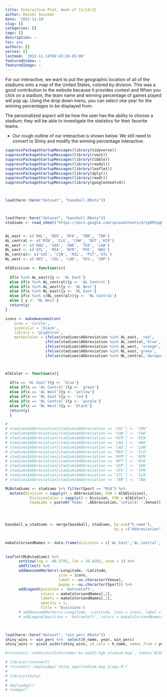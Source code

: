 ```yaml
---
title: Interactive Plot, Week of 11/14/22
author: Daniel Sussman
date: '2022-11-14'
slug: []
categories: []
tags: []
description: ~
toc: yes
authors: []
series: []
lastmod: '2022-11-14T09:43:26-05:00'
featuredVideo: ~
featuredImage: ~
---
```


For our interactive, we want to put the geographic location of all of the stadiums onto a map of the United States, colored by division. This was a good contribution to the website because it provides context and  When you click on a stadium, the team name and winning percentage of games played will pop up. Using the drop down menu, you can select one year for the winning percentages to be displayed from. 

The personalized aspect will be how the user has the ability to choose a stadium; they will be able to investigate the statistics for their favorite teams.


* Our rough outline of our interactive is shown below. We still need to convert to Shiny and modify the winning percentage interactive.
```r
suppressPackageStartupMessages(library(tidyverse)) 
suppressPackageStartupMessages(library(rvest))
suppressPackageStartupMessages(library(tibble))
suppressPackageStartupMessages(library(readxl))
suppressPackageStartupMessages(library(leaflet))
suppressPackageStartupMessages(library(dplyr))
suppressPackageStartupMessages(library(readr))
suppressPackageStartupMessages(library(googlesheets4))



load(here::here("dataset", "baseball.RData"))



load(here::here("dataset", "baseball.RData"))
stadiums <- read_sheet("https://docs.google.com/spreadsheets/d/1p0R5qqR7XjoRG2mR5E1D_trlygHSqMOUdMgMpzq0gjU/htmlview")


AL_east <- c('BAL', 'BOS', 'NYA', 'TBR', 'TOR')
AL_central <- c('MIN', 'CLE', 'CHW', 'DET','KCR')
AL_west <- c('HOU', 'SEA', 'OAK', 'TEX', 'LAA')
NL_east <- c('ATL', 'MIA', 'NYM', 'PHI', 'WAS')
NL_central<- c('CHC', 'CIN', 'MIL', 'PIT','STL')
NL_west <- c('ARI', 'COL', 'LAD', 'SFG', 'SDP')

mlbDivision <- function(x){
    
  if(x %in% AL_east){y <- 'AL East'} 
  else if(x %in% AL_central){y <- 'AL Central'} 
  else if(x %in% AL_west){y <- 'AL West'} 
  else if(x %in% NL_east){y <- 'NL East'} 
  else if(x %in% c(NL_central)){y <- 'NL Central'} 
  else { y <- 'NL West'}
  return(y)
}

icons <- makeAwesomeIcon(
    icon = 'circle',
    iconColor = 'black',
    library = 'glyphicon',
    markerColor = ifelse(stadiums$Abbreviation %in% AL_east, 'red',
                  ifelse(stadiums$Abbreviation %in% AL_central,'blue',
                  ifelse(stadiums$Abbreviation %in% AL_west, 'orange',
                  ifelse(stadiums$Abbreviation %in% NL_east,'green',
                  ifelse(stadiums$Abbreviation %in% NL_central,'darkpurple', 'black'))))))



mlbColor <- function(x){
    
  if(x == 'AL East'){y <- 'blue'}
  else if(x == 'AL Central'){y <- 'green'}
  else if(x == 'AL West'){y <- 'yellow'}
  else if(x == 'NL East'){y <- 'red'}
  else if(x == 'NL Central'){y <- 'purple'} 
  else if(x == 'NL West'){y <- 'black'}
  return(y)
  }

# 
# stadiums$Abbreviation[stadiums$Abbreviation == 'CHC'] <- 'CHN'
# stadiums$Abbreviation[stadiums$Abbreviation == 'CHW'] <- 'CHA'
# stadiums$Abbreviation[stadiums$Abbreviation == 'KCR'] <- 'KCN'
# stadiums$Abbreviation[stadiums$Abbreviation == 'LAA'] <- 'ANA'
# stadiums$Abbreviation[stadiums$Abbreviation == 'LAD'] <- 'LAN'
# stadiums$Abbreviation[stadiums$Abbreviation == 'MIA'] <- 'FLO'
# stadiums$Abbreviation[stadiums$Abbreviation == 'NYM'] <- 'NYN'
# stadiums$Abbreviation[stadiums$Abbreviation == 'NYY'] <- 'NYA'
# stadiums$Abbreviation[stadiums$Abbreviation == 'SDP'] <- 'SDN'
# stadiums$Abbreviation[stadiums$Abbreviation == 'SFG'] <- 'SFN'
# stadiums$Abbreviation[stadiums$Abbreviation == 'STL'] <- 'SLN'
# stadiums$Abbreviation[stadiums$Abbreviation == 'TBR'] <- 'TBA'

MLBstadiums <- stadiums %>% filter(Sport == "MLB") %>% 
  mutate(Division = sapply(X = Abbreviation, FUN = mlbDivision),
           DivisionColor = sapply(X = Division, FUN = mlbColor),
           teamLabs = paste0('Team: ',Abbreviation,'\nField: ',Venue))




baseball_w_stadiums <- merge(baseball, stadiums, by.x=c("h_name"), 
                                                 by.y =("Abbreviation")) 

  
makeColorsandNames <- data.frame(divisions = c('AL East','AL Central','AL West','NL East','NL Central','NL West'), division.cent = c('#CC0000','#3399FF','#FFA500','#9ACD32','#483D8B','#000000'))
  
  
leaflet(MLBstadiums) %>% 
      setView(lng = -98.5795, lat = 39.8283, zoom = 5) %>% 
      addTiles() %>% 
      addAwesomeMarkers(~Longitude, ~Latitude, 
                        icon = icons, 
                        label = ~as.character(Venue),
                        popup = ~as.character(Sport)) %>%
      addLegend(position = 'bottomleft', 
                colors = makeColorsandNames[,2],
                labels = makeColorsandNames[,1],
                opacity = 1,
                title = 'Divisions')
      # addAwesomeMarkers(~Longitude, ~Latitude, icon = icons, label = ~as.character(Venue), popup = ~as.character(Sport)) %>% 
      # addLegend(position = 'bottomleft', colors = makeColorsandNames[1], shinylabels = makeColorsandNames[2], opacity = 1,title = 'Divisions')

    
```

```r
load(here::here("dataset", "win_perc.RData"))
shiny_wins <- win_perc %>%  select(h_name, year, win_perc)
shiny_wins <- pivot_wider(shiny_wins, id_cols = h_name, names_from = year, values_from = win_perc)
```

```r
#rsconnect::setAccountInfo(name='bu-ma415-hgb-stadium-map', token='AC86430056BEE712DADDBB47C5B56B5A', secret='sPdprlQo0fcDettSUrK/b++IIRdzexqNZs7jiSa3')

# library(rsconnect)
# rsconnect::deployApp('shiny_app/stadium_map_2/app.R')
# 
# library(shiny)
# 
# deployApp()
# runApp()
```


